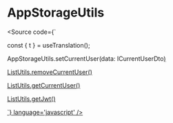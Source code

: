 
<Meta title="utils/AppStorageUtils" />

# AppStorageUtils

<Source code={`

  const { t } = useTranslation();
  
  AppStorageUtils.setCurrentUser<UserDto>(data: ICurrentUserDto<U>)

  ListUtils.removeCurrentUser()

  ListUtils.getCurrentUser<UserDto>()

  ListUtils.getJwt()

`} language='javascript' />
